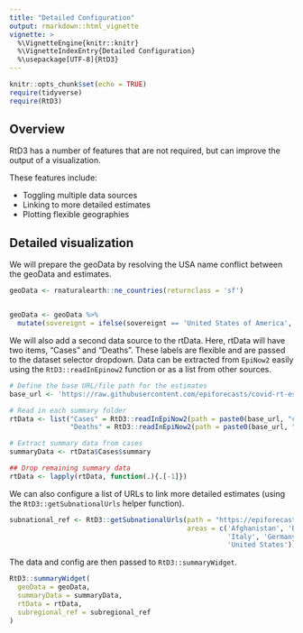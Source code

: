 ```yaml
---
title: "Detailed Configuration"
output: rmarkdown::html_vignette
vignette: >
  %\VignetteEngine{knitr::knitr}
  %\VignetteIndexEntry{Detailed Configuration}
  %\usepackage[UTF-8]{RtD3}
---
```


```r
knitr::opts_chunk$set(echo = TRUE)
require(tidyverse)
require(RtD3)
```

## Overview

RtD3 has a number of features that are not required, but can improve the output of a visualization. 

These features include:

* Toggling multiple data sources
* Linking to more detailed estimates
* Plotting flexible geographies

## Detailed visualization

We will prepare the geoData by resolving the USA name conflict between the geoData and estimates.

``` r
geoData <- rnaturalearth::ne_countries(returnclass = 'sf')


geoData <- geoData %>% 
  mutate(sovereignt = ifelse(sovereignt == 'United States of America', 'United States', sovereignt))
```

We will also add a second data source to the rtData. Here, rtData will have two items, "Cases" and "Deaths". These labels are flexible and are passed to the dataset selector dropdown. Data can be extracted from `EpiNow2` easily using the `RtD3::readInEpinow2` function or as a list from other sources. 


``` r
# Define the base URL/file path for the estimates
base_url <- 'https://raw.githubusercontent.com/epiforecasts/covid-rt-estimates/master/national/'

# Read in each summary folder
rtData <- list("Cases" = RtD3::readInEpiNow2(path = paste0(base_url, "cases/summary")),
               "Deaths" = RtD3::readInEpiNow2(path = paste0(base_url, "deaths/summary")))

# Extract summary data from cases
summaryData <- rtData$Cases$summary

## Drop remaining summary data
rtData <- lapply(rtData, function(.){.[-1]})
```

We can also configure a list of URLs to link more detailed estimates (using the `RtD3::getSubnationalUrls` helper function).

``` r
subnational_ref <- RtD3::getSubnationalUrls(path = "https://epiforecasts.io/covid/posts/national/",
                                            areas = c('Afghanistan', 'Brazil', 'Colombia', 'India', 
                                                      'Italy', 'Germany', 'Russia', 'United Kingdom',
                                                      'United States'))
```

The data and config are then passed to `RtD3::summaryWidget`.

``` r
RtD3::summaryWidget(
  geoData = geoData,
  summaryData = summaryData,
  rtData = rtData,
  subregional_ref = subregional_ref
)
```
